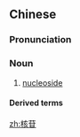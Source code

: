 ==Chinese==
{{zh-forms}}
{{wikipedia|lang=zh}}

===Pronunciation===
{{zh-pron
|m=hégān
|cat=n
}}

===Noun===
{{zh-noun}}

# [[nucleoside]]

====Derived terms====
{{zh-der|核苷酸}}

{{zh-cat|Biochemistry}}

[[zh:核苷]]